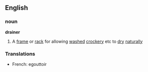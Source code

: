 ==English==
===noun===
'''drainer'''
#A [[frame]] or [[rack]] for allowing [[wash]]ed [[crockery]] etc to [[dry]] [[naturally]]
===Translations===
*French: egouttoir